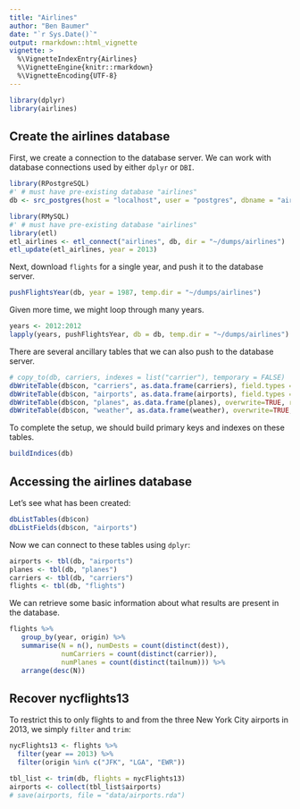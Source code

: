 ```yaml
---
title: "Airlines"
author: "Ben Baumer"
date: "`r Sys.Date()`"
output: rmarkdown::html_vignette
vignette: >
  %\VignetteIndexEntry{Airlines}
  %\VignetteEngine{knitr::rmarkdown}
  %\VignetteEncoding{UTF-8}
---
```


```r
library(dplyr)
library(airlines)
```

## Create the airlines database

First, we create a connection to the database server. We can work with database connections used by either `dplyr` or `DBI`. 

```r
library(RPostgreSQL)
#' # must have pre-existing database "airlines"
db <- src_postgres(host = "localhost", user = "postgres", dbname = "airlines")
```

```r
library(RMySQL)
#' # must have pre-existing database "airlines"
library(etl)
etl_airlines <- etl_connect("airlines", db, dir = "~/dumps/airlines")
etl_update(etl_airlines, year = 2013)
```


Next, download `flights` for a single year, and push it to the database server. 

```r
pushFlightsYear(db, year = 1987, temp.dir = "~/dumps/airlines")
```

Given more time, we might loop through many years. 

```r
years <- 2012:2012
lapply(years, pushFlightsYear, db = db, temp.dir = "~/dumps/airlines")
```

There are several ancillary tables that we can also push to the database server. 

```r
# copy_to(db, carriers, indexes = list("carrier"), temporary = FALSE)
dbWriteTable(db$con, "carriers", as.data.frame(carriers), field.types = list(carrier = "varchar(7)", name = "varchar(255)"), overwrite=TRUE, row.names = FALSE)
dbWriteTable(db$con, "airports", as.data.frame(airports), field.types = list(faa = "varchar(3)", name = "varchar(255)", lat = "decimal(10,7)", long = "decimal(10,7)", alt = "int", tz = "smallint", dst = "char(1)"), overwrite=TRUE, row.names = FALSE)
dbWriteTable(db$con, "planes", as.data.frame(planes), overwrite=TRUE, row.names = FALSE)
dbWriteTable(db$con, "weather", as.data.frame(weather), overwrite=TRUE, row.names = FALSE)
```

To complete the setup, we should build primary keys and indexes on these tables. 

```r
buildIndices(db)
```

## Accessing the airlines database

Let's see what has been created:

```r
dbListTables(db$con)
dbListFields(db$con, "airports")
```

Now we can connect to these tables using `dplyr`:

```r
airports <- tbl(db, "airports")
planes <- tbl(db, "planes")
carriers <- tbl(db, "carriers")
flights <- tbl(db, "flights")
```

We can retrieve some basic information about what results are present in the database. 

```r
flights %>%
   group_by(year, origin) %>%
   summarise(N = n(), numDests = count(distinct(dest)), 
             numCarriers = count(distinct(carrier)), 
             numPlanes = count(distinct(tailnum))) %>%
   arrange(desc(N))
```

## Recover nycflights13

To restrict this to only flights to and from the three New York City airports in 2013, we simply `filter` and `trim`:

```r
nycFlights13 <- flights %>%
  filter(year == 2013) %>%
  filter(origin %in% c("JFK", "LGA", "EWR"))

tbl_list <- trim(db, flights = nycFlights13)
airports <- collect(tbl_list$airports)
# save(airports, file = "data/airports.rda")
```